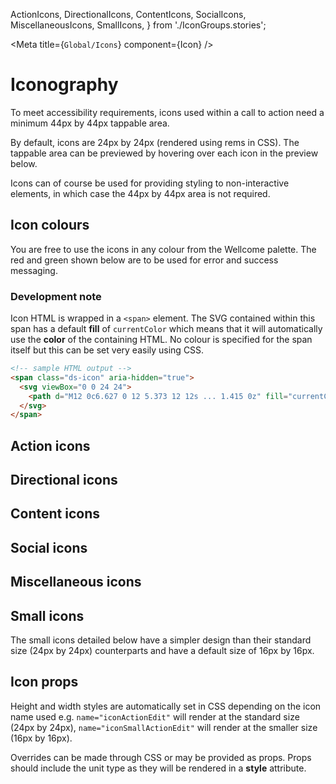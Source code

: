 
  ActionIcons,
  DirectionalIcons,
  ContentIcons,
  SocialIcons,
  MiscellaneousIcons,
  SmallIcons,
} from './IconGroups.stories';

<Meta title={`Global/Icons`} component={Icon} />

# Iconography
To meet accessibility requirements, icons used within a call to action need a minimum 44px by 44px tappable area.

By default, icons are 24px by 24px (rendered using rems in CSS). The tappable area can be previewed by hovering over each icon in the preview below.

Icons can of course be used for providing styling to non-interactive elements, in which case the 44px by 44px area is not required.

## Icon colours
You are free to use the icons in any colour from the Wellcome palette. The red and green shown below are to be used for error and success messaging.

<ColoursPaletteStatus />

### Development note
Icon HTML is wrapped in a `<span>` element. The SVG contained within this span has a default **fill** of `currentColor` which means that it will automatically use the **color** of the containing HTML. No colour is specified for the span itself but this can be set very easily using CSS.

```html
<!-- sample HTML output -->
<span class="ds-icon" aria-hidden="true">
  <svg viewBox="0 0 24 24">
    <path d="M12 0c6.627 0 12 5.373 12 12s ... 1.415 0z" fill="currentColor" fill-rule="evenodd"></path>
  </svg>
</span>
```

## Action icons
<ActionIcons />

## Directional icons
<DirectionalIcons/>

## Content icons
<ContentIcons/>

## Social icons
<SocialIcons/>

## Miscellaneous icons
<MiscellaneousIcons/>

## Small icons
The small icons detailed below have a simpler design than their standard size (24px by 24px) counterparts and have a default size of 16px by 16px.

<SmallIcons/>

## Icon props
Height and width styles are automatically set in CSS depending on the icon name used e.g. `name="iconActionEdit"` will render at the standard size (24px by 24px), `name="iconSmallActionEdit"` will render at the smaller size (16px by 16px).

Overrides can be made through CSS or may be provided as props. Props should include the unit type as they will be rendered in a **style** attribute.

<ArgsTable of={Icon} />
